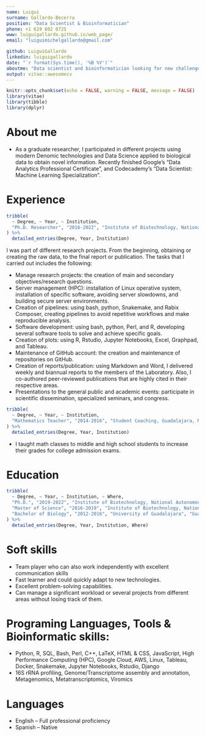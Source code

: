 ```yaml
---
name: Luigui
surname: Gallardo-Becerra
position: "Data Scientist & Bioinformatician"
phone: +1 619 602 0725
www: luiguigallardo.github.io/web_page/
email: "luiguimichelgallardo@gmail.com"

github: LuiguiGallardo
linkedin: luiguigallardo
date: "`r format(Sys.time(), '%B %Y')`"
aboutme: "Data scientist and bioinformatician looking for new challenges to apply and expand my skills in a new company."
output: vitae::awesomecv
---
```


```r
knitr::opts_chunk$set(echo = FALSE, warning = FALSE, message = FALSE)
library(vitae)
library(tibble)
library(dplyr)
```

# About me
 * As a graduate researcher, I participated in different projects using modern Denomic technologies and Data Science applied to biological data to obtain novel information. Recently finished Google's "Data Analytics Professional Certificate", and Codecademy's "Data Scientist: Machine Learning Specialization".

# Experience
```r
tribble(
  ~ Degree, ~ Year, ~ Institution,
  "Ph.D. Researcher", "2016-2022", "Institute of Biotechnology, National Autonomous University of Mexico",
) %>% 
  detailed_entries(Degree, Year, Institution)
```

I was part of different research projects. From the beginning, obtaining or creating the raw data, to the final report or publication. The tasks that I carried out includes the following:

* Manage research projects: the creation of main and secondary objectives/research questions.
* Server management (HPC): installation of Linux operative system, installation of specific software, avoiding server slowdowns, and building secure server environments.
* Creation of pipelines: using bash, python, Snakemake, and Rabix Composer, creating pipelines to avoid repetitive workflows and make reproducible analysis.
* Software development: using bash, python, Perl, and R, developing several software tools to solve and achieve specific goals.
* Creation of plots: using R, Rstudio, Jupyter Notebooks, Excel, Graphpad, and Tableau.
* Maintenance of GitHub account: the creation and maintenance of repositories on GitHub.
* Creation of reports/publication: using Markdown and Word, I delivered weekly and biannual reports to the members of the Laboratory. Also, I co-authored peer-reviewed publications that are highly cited in their respective areas.
* Presentations to the general public and academic events: participate in scientific dissemination, specialized seminars, and congress.

```r
tribble(
  ~ Degree, ~ Year, ~ Institution,
  "Mathematics Teacher", "2014-2016", "Student Coaching, Guadalajara, Mexico",
) %>% 
  detailed_entries(Degree, Year, Institution)
```

* I taught math classes to middle and high school students to increase their grades for college admission exams.

# Education
```r
tribble(
  ~ Degree, ~ Year, ~ Institution, ~ Where,
  "Ph.D.", "2019-2022", "Institute of Biotechnology, National Autonomous University of Mexico", "Cuernavaca, Mexico",
  "Master of Science", "2016-2019", "Institute of Biotechnology, National Autonomous University of Mexico", "Cuernavaca, Mexico",
  "Bachelor of Biology", "2012-2016", "University of Guadalajara", "Guadalajara, Mexico"
) %>% 
  detailed_entries(Degree, Year, Institution, Where)
```

# Soft skills
* Team player who can also work independently with excellent communication skills
* Fast learner and could quickly adapt to new technologies.
* Excellent problem-solving capabilities.
* Can manage a significant workload or several projects from different areas without losing track of them.

# Programing Languages, Tools & Bioinformatic skills:
* Python, R, SQL, Bash, Perl, C++, LaTeX, HTML & CSS, JavaScript, High Performance Computing (HPC), Google Cloud, AWS, Linux, Tableau, Docker, Snakemake, Jupyter Notebooks, Rstudio, Django
* 16S rRNA profiling, Genome/Transcriptome assembly and annotation, Metagenomics, Metatranscriptomics, Viromics

# Languages
* English – Full professional proficiency
* Spanish – Native
